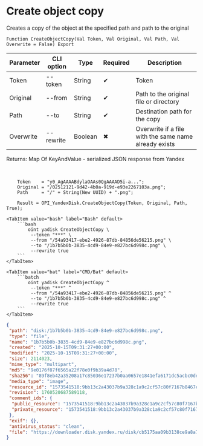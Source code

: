 ﻿---
sidebar_position: 5
description: Create object copy and other functions to work with Yandex Disk in the Open Integration Package, a free open-source integration library for 1C:Enterprise 8, OneScript and CLI
keywords: [1C, 1С, 1С:Enterprise, 1С:Enterprise 8.3, API, Integration, Services, Exchange, OneScript, CLI, Yandex Disk]
---


# Create object copy
 Creates a copy of the object at the specified path and path to the original



`Function CreateObjectCopy(Val Token, Val Original, Val Path, Val Overwrite = False) Export`

  | Parameter | CLI option | Type | Required | Description |
  |-|-|-|-|-|
  | Token | --token | String | &#x2714; | Token |
  | Original | --from | String | &#x2714; | Path to the original file or directory |
  | Path | --to | String | &#x2714; | Destination path for the copy |
  | Overwrite | --rewrite | Boolean | &#x2716; | Overwrite if a file with the same name already exists |

  
  Returns:  Map Of KeyAndValue - serialized JSON response from Yandex

<br/>



```bsl title="1C:Enterprise/OneScript code example"
    Token    = "y0_AgAAAABdylaOAAs0QgAAAAD5i-a...";
    Original = "/02512121-9d42-4b0a-919d-e93e2267103a.png";
    Path     = "/" + String(New UUID) + ".png";

    Result = OPI_YandexDisk.CreateObjectCopy(Token, Original, Path, True);
```
 

 <Tabs>
  
    <TabItem value="bash" label="Bash" default>
        ```bash
            oint yadisk CreateObjectCopy \
             --token "***" \
             --from "/54a93417-ebe2-4926-87db-84856de56215.png" \
             --to "/1b7b5b0b-3835-4cd9-84e9-e827bc6d998c.png" \
             --rewrite true
        ```
    </TabItem>
  
    <TabItem value="bat" label="CMD/Bat" default>
        ```batch
            oint yadisk CreateObjectCopy ^
             --token "***" ^
             --from "/54a93417-ebe2-4926-87db-84856de56215.png" ^
             --to "/1b7b5b0b-3835-4cd9-84e9-e827bc6d998c.png" ^
             --rewrite true
        ```
    </TabItem>
</Tabs>


```json title="Result"
{
 "path": "disk:/1b7b5b0b-3835-4cd9-84e9-e827bc6d998c.png",
 "type": "file",
 "name": "1b7b5b0b-3835-4cd9-84e9-e827bc6d998c.png",
 "created": "2025-10-15T09:31:27+00:00",
 "modified": "2025-10-15T09:31:27+00:00",
 "size": 2114023,
 "mime_type": "multipart",
 "md5": "9e0176f87f6565a22f78e0f9b39a4d78",
 "sha256": "89f8eb42a35208a17c85036e17237b0aa0657e1841efa6171dc5acbc0dea9e18",
 "media_type": "image",
 "resource_id": "1573541518:9bb13c2a43037b9a328c1a9c2cf57c80f7167b8467edbb0a5f8001880e6de52e",
 "revision": 1760520687589118,
 "comment_ids": {
  "public_resource": "1573541518:9bb13c2a43037b9a328c1a9c2cf57c80f7167b8467edbb0a5f8001880e6de52e",
  "private_resource": "1573541518:9bb13c2a43037b9a328c1a9c2cf57c80f7167b8467edbb0a5f8001880e6de52e"
 },
 "exif": {},
 "antivirus_status": "clean",
 "file": "https://downloader.disk.yandex.ru/disk/cb5175aa09b3138ce9a8a7b78347b0982259265c1a51ff79391555df4d4e1ce6/68efa230/Kdpe3dFisZLPovVA4r-aBmpkby3AOQiLsayEHYapOMw2ylFGSbZZrsWtGPTvHxG_-QDrqSGFBOOsS3b3gKT1zA%3D%3D?uid=1573541518&filename=1b7b5b0b-3835-4cd9-84e9-e827bc6d998c.png&disposition=attachment&hash=&limit=0&content_type=multipart&owner_uid=1573541518&fsize=2114023&hid=03d7263840468e281bd0b238a26e7d0d&media_type=image&tknv=v3&etag=9e0176f87f6565a22f78e0f9b39a4d78"
}
```
